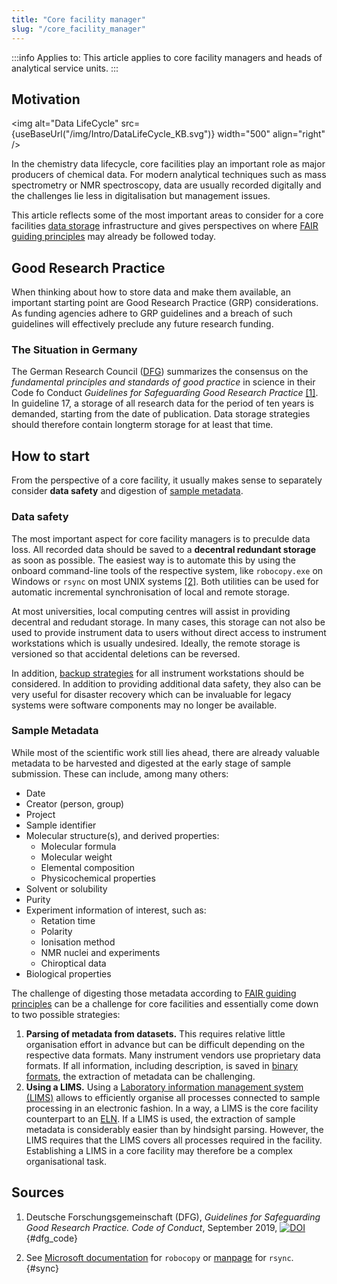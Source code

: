 ```yaml
---
title: "Core facility manager"
slug: "/core_facility_manager"
---
```



:::info Applies to:
This article applies to core facility managers and heads of analytical service units.
:::

## Motivation

<img
    alt="Data LifeCycle"
    src={useBaseUrl("/img/Intro/DataLifeCycle_KB.svg")}
    width="500"
    align="right"
/>

In the chemistry data lifecycle, core facilities play an important role as major producers of chemical data. For modern analytical techniques such as mass spectrometry or NMR spectroscopy, data are usually recorded digitally and the challenges lie less in digitalisation but management issues.

This article reflects some of the most important areas to consider for a core facilities [data storage](/docs/data_storage/) infrastructure and gives perspectives on where [FAIR guiding principles](/docs/fair/) may already be followed today.

## Good Research Practice

When thinking about how to store data and make them available, an important starting point are Good Research Practice (GRP) considerations. As funding agencies adhere to GRP guidelines and a breach of such guidelines will effectively preclude any future research funding.

### The Situation in Germany

The German Research Council ([DFG](https://www.dfg.de)) summarizes the consensus on the _fundamental principles and standards of good practice_ in science in their Code fo Conduct _Guidelines for Safeguarding Good Research Practice_ [\[1\]](#dfg_code). In guideline 17, a storage of all research data for the period of ten years is demanded, starting from the date of publication. Data storage strategies should therefore contain longterm storage for at least that time.

## How to start

From the perspective of a core facility, it usually makes sense to separately consider **data safety** and digestion of [sample metadata](/docs/metadata/).

### Data safety

The most important aspect for core facility managers is to preculde data loss. All recorded data should be saved to a **decentral redundant storage** as soon as possible. The easiest way is to automate this by using the onboard command-line tools of the respective system, like `robocopy.exe` on Windows or `rsync` on most UNIX systems [\[2\]](#sync). Both utilities can be used for automatic incremental synchronisation of local and remote storage.

At most universities, local computing centres will assist in providing decentral and redudant storage. In many cases, this storage can not also be used to provide instrument data to users without direct access to instrument workstations which is usually undesired. Ideally, the remote storage is versioned so that accidental deletions can be reversed.

In addition, [backup strategies](/docs/data_storage/) for all instrument workstations should be considered. In addition to providing additional data safety, they also can be very useful for disaster recovery which can be invaluable for legacy systems were software components may no longer be available.

### Sample Metadata

While most of the scientific work still lies ahead, there are already valuable metadata to be harvested and digested at the early stage of sample submission. These can include, among many others:

-   Date
-   Creator (person, group)
-   Project
-   Sample identifier
-   Molecular structure(s), and derived properties:
    -   Molecular formula
    -   Molecular weight
    -   Elemental composition
    -   Physicochemical properties
-   Solvent or solubility
-   Purity
-   Experiment information of interest, such as:
    -   Retation time
    -   Polarity
    -   Ionisation method
    -   NMR nuclei and experiments
    -   Chiroptical data
-   Biological properties

The challenge of digesting those metadata according to [FAIR guiding principles](/docs/fair/) can be a challenge for core facilities and essentially come down to two possible strategies:

1. **Parsing of metadata from datasets.** This requires relative little organisation effort in advance but can be difficult depending on the respective data formats. Many instrument vendors use proprietary data formats. If all information, including description, is saved in [binary formats](https://en.wikipedia.org/wiki/Binary_file), the extraction of metadata can be challenging.
1. **Using a LIMS.** Using a [Laboratory information management system (LIMS)](https://en.wikipedia.org/wiki/Laboratory_information_management_system) allows to efficiently organise all processes connected to sample processing in an electronic fashion. In a way, a LIMS is the core facility counterpart to an [ELN](/docs/eln). If a LIMS is used, the extraction of sample metadata is considerably easier than by hindsight parsing. However, the LIMS requires that the LIMS covers all processes required in the facility. Establishing a LIMS in a core facility may therefore be a complex organisational task.

## Sources

1. Deutsche Forschungsgemeinschaft (DFG), _Guidelines for Safeguarding Good Research Practice. Code of Conduct_, September 2019, [![DOI](https://zenodo.org/badge/DOI/10.5281/zenodo.3923602.svg)](https://doi.org/10.5281/zenodo.3923602) {#dfg_code}

2. See [Microsoft documentation](https://docs.microsoft.com/en-us/windows-server/administration/windows-commands/robocopy) for `robocopy` or [manpage](https://linux.die.net/man/1/rsync) for `rsync`. {#sync}
